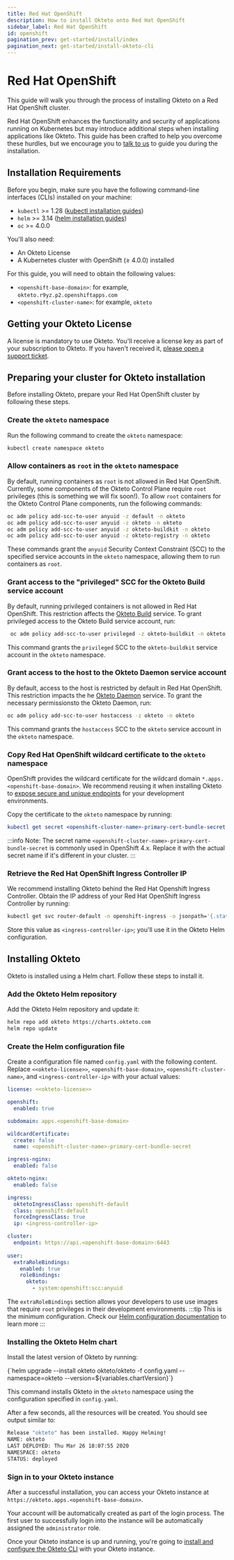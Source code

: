 ```yaml
---
title: Red Hat OpenShift
description: How to install Okteto onto Red Hat OpenShift
sidebar_label: Red Hat OpenShift
id: openshift
pagination_prev: get-started/install/index
pagination_next: get-started/install-okteto-cli
---
```



# Red Hat OpenShift<TiersList tiers="Enterprise Self-Hosted" />

This guide will walk you through the process of installing Okteto on a Red Hat OpenShift cluster.

Red Hat OpenShift enhances the functionality and security of applications running on Kubernetes but may introduce additional steps when installing applications like Okteto.
This guide has been crafted to help you overcome these hurdles, but we encourage you to [talk to us](https://www.okteto.com/get-demo/) to guide you during the installation.

## Installation Requirements

Before you begin, make sure you have the following command-line interfaces (CLIs) installed on your machine:

- `kubectl` >= 1.28 ([kubectl installation guides](https://kubernetes.io/docs/tasks/tools/#kubectl))
- `helm` >= 3.14 ([helm installation guides](https://helm.sh/docs/intro/install/))
- `oc` >= 4.0.0 

You'll also need:

- An Okteto License
- A Kubernetes cluster with OpenShift (≥ 4.0.0) installed

For this guide, you will need to obtain the following values:

- `<openshift-base-domain>`: for example, `okteto.r9yz.p2.openshiftapps.com`
- `<openshift-cluster-name>`: for example, `okteto`

## Getting your Okteto License

A license is mandatory to use Okteto. You'll receive a license key as part of your subscription to Okteto. If you haven't received it, [please open a support ticket](https://okteto.com/support).

## Preparing your cluster for Okteto installation

Before installing Okteto, prepare your Red Hat OpenShift cluster by following these steps.

### Create the `okteto` namespace

Run the following command to create the `okteto` namespace:

```bash
kubectl create namespace okteto
```

### Allow containers as `root` in the `okteto` namespace

By default, running containers as `root` is not allowed in Red Hat OpenShift.
Currently, some components of the Okteto Control Plane require `root` privileges (this is something we will fix soon!).
To allow `root` containers for the Okteto Control Plane components, run the following commands:

```bash
oc adm policy add-scc-to-user anyuid -z default -n okteto 
oc adm policy add-scc-to-user anyuid -z okteto -n okteto 
oc adm policy add-scc-to-user anyuid -z okteto-buildkit -n okteto 
oc adm policy add-scc-to-user anyuid -z okteto-registry -n okteto 
```

These commands grant the `anyuid` Security Context Constraint (SCC) to the specified service accounts in the `okteto` namespace, allowing them to run containers as `root`.

### Grant access to the "privileged" SCC for the Okteto Build service account

By default, running privileged containers is not allowed in Red Hat OpenShift.
This restriction affects the [Okteto Build](core/build-service.mdx) service.
To grant privileged access to the Okteto Build service account, run:

```bash
 oc adm policy add-scc-to-user privileged -z okteto-buildkit -n okteto
```

This command grants the `privileged` SCC to the `okteto-buildkit` service account in the `okteto` namespace.

### Grant access to the host to the Okteto Daemon service account

By default, access to the host is restricted by default in Red Hat OpenShift.
This restriction impacts the he [Okteto Daemon](self-hosted/helm-configuration.mdx#daemonset) service.
To grant the necessary permissionsto the Okteto Daemon, run:

```bash
oc adm policy add-scc-to-user hostaccess -z okteto -n okteto
```

This command grants the `hostaccess` SCC to the `okteto` service account in the `okteto` namespace.

### Copy Red Hat OpenShift wildcard certificate to the `okteto` namespace

OpenShift provides the wildcard certificate for the wildcard domain `*.apps.<openshift-base-domain>`.
We recommend reusing it when installing Okteto to [expose secure and unique endpoints](self-hosted/helm-configuration.mdx#subdomain) for your development environments.

Copy the certificate to the `okteto` namespace by running:

```yaml
kubectl get secret <openshift-cluster-name>-primary-cert-bundle-secret -n openshift-ingress -o yaml | sed 's/namespace: openshift-ingress/namespace: okteto/' | kubectl apply -f -
```
:::info
Note: The secret name `<openshift-cluster-name>-primary-cert-bundle-secret` is commonly used in OpenShift 4.x. Replace it with the actual secret name if it's different in your cluster.
:::

### Retrieve the Red Hat OpenShift Ingress Controller IP

We recommend installing Okteto behind the Red Hat Openshift Ingress Controller.
Obtain the IP address of your Red Hat OpenShift Ingress Controller by running:

```bash
kubectl get svc router-default -n openshift-ingress -o jsonpath='{.status.loadBalancer.ingress[0].ip}'
```

Store this value as `<ingress-controller-ip>`; you'll use it in the Okteto Helm configuration.


## Installing Okteto

Okteto is installed using a Helm chart. Follow these steps to install it.

### Add the Okteto Helm repository

Add the Okteto Helm repository and update it:

```bash
helm repo add okteto https://charts.okteto.com
helm repo update
```

### Create the Helm configuration file

Create a configuration file named `config.yaml` with the following content.
Replace `<<okteto-license>>`, `<openshift-base-domain>`, `<openshift-cluster-name>`, and `<ingress-controller-ip>` with your actual values:

```yaml
license: <<okteto-license>>

openshift:
  enabled: true

subdomain: apps.<openshift-base-domain>

wildcardCertificate:
  create: false
  name: <openshift-cluster-name>-primary-cert-bundle-secret

ingress-nginx:
  enabled: false

okteto-nginx:
  enabled: false

ingress:
  oktetoIngressClass: openshift-default
  class: openshift-default
  forceIngressClass: true
  ip: <ingress-controller-ip>

cluster:
  endpoint: https://api.<openshift-base-domain>:6443
    
user:
  extraRoleBindings:
    enabled: true
    roleBindings:
      okteto:
        - system:openshift:scc:anyuid
```

The `extraRoleBindings` section allows your developers to use use images that require `root` privileges in their development environments.
:::tip
This is the minimum configuration. Check our [Helm configuration documentation](self-hosted/helm-configuration.mdx) to learn more
:::

### Installing the Okteto Helm chart

Install the latest version of Okteto by running:

<CodeBlock language="bash">
  {`helm upgrade --install okteto okteto/okteto -f config.yaml --namespace=okteto --version=${variables.chartVersion}`}
</CodeBlock>

This command installs Okteto in the `okteto` namespace using the configuration specified in `config.yaml`.

After a few seconds, all the resources will be created. You should see output similar to:

```bash
Release "okteto" has been installed. Happy Helming!
NAME: okteto
LAST DEPLOYED: Thu Mar 26 18:07:55 2020
NAMESPACE: okteto
STATUS: deployed
```

### Sign in to your Okteto instance

After a successful installation, you can access your Okteto instance at `https://okteto.apps.<openshift-base-domain>`.

Your account will be automatically created as part of the login process. The first user to successfully login into the instance will be automatically assigned the `administrator` role.

Once your Okteto instance is up and running, you're going to [install and configure the Okteto CLI](get-started/install-okteto-cli.mdx) with your Okteto instance.
